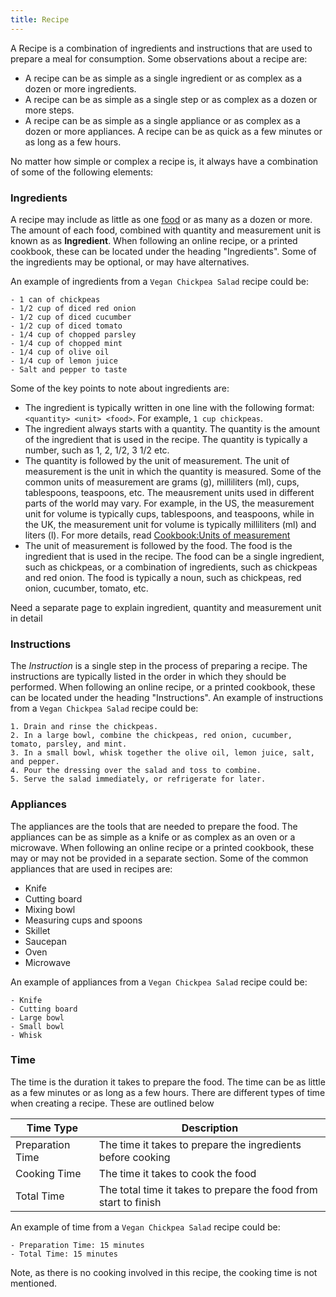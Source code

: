 ```yaml
---
title: Recipe
---
```


A Recipe is a combination of ingredients and instructions that are used to prepare a meal for consumption. Some observations about a recipe are:

- A recipe can be as simple as a single ingredient or as complex as a dozen or more ingredients. 
- A recipe can be as simple as a single step or as complex as a dozen or more steps. 
- A recipe can be as simple as a single appliance or as complex as a dozen or more appliances. A recipe can be as quick as a few minutes or as long as a few hours.

No matter how simple or complex a recipe is, it always have a combination of some of the following elements:


### Ingredients

A recipe may include as little as one [food](/guides/food) or as many as a dozen or more. The amount of each food, combined with quantity and measurement unit is known as as **Ingredient**.
When following an online recipe, or a printed cookbook, these can be located under the heading "Ingredients". Some of the ingredients may be optional, or may have alternatives.

An example of ingredients from a `Vegan Chickpea Salad` recipe could be:
```
- 1 can of chickpeas
- 1/2 cup of diced red onion
- 1/2 cup of diced cucumber
- 1/2 cup of diced tomato
- 1/4 cup of chopped parsley
- 1/4 cup of chopped mint
- 1/4 cup of olive oil
- 1/4 cup of lemon juice
- Salt and pepper to taste
```

Some of the key points to note about ingredients are:
- The ingredient is typically written in one line with the following format: `<quantity> <unit> <food>`. For example, `1 cup chickpeas`.
- The ingredient always starts with a quantity. The quantity is the amount of the ingredient that is used in the recipe. The quantity is typically a number, such as 1, 2, 1/2, 3 1/2 etc.
- The quantity is followed by the unit of measurement. The unit of measurement is the unit in which the quantity is measured. Some of the common units of measurement are grams (g), milliliters (ml), cups, tablespoons, teaspoons, etc. The meausrement units used in 
different parts of the world may vary. For example, in the US, the measurement unit for volume is typically cups, tablespoons, and teaspoons, while in the UK, the measurement unit for volume is typically milliliters (ml) and liters (l). For more details, read [Cookbook:Units of measurement](https://en.wikibooks.org/wiki/Cookbook:Units_of_measurement)
- The unit of measurement is followed by the food. The food is the ingredient that is used in the recipe. The food can be a single ingredient, such as chickpeas, or a combination of ingredients, such as chickpeas and red onion. The food is typically a noun, such as chickpeas, red onion, cucumber, tomato, etc.

<Aside type="note">
Need a separate page to explain ingredient, quantity and measurement unit in detail
</Aside>

### Instructions

The *Instruction* is a single step in the process of preparing a recipe. The instructions are typically listed in the order in which they should be performed. When following an online recipe, or a printed cookbook, these can be located under the heading "Instructions".
An example of instructions from a `Vegan Chickpea Salad` recipe could be:
```
1. Drain and rinse the chickpeas.
2. In a large bowl, combine the chickpeas, red onion, cucumber, tomato, parsley, and mint.
3. In a small bowl, whisk together the olive oil, lemon juice, salt, and pepper.
4. Pour the dressing over the salad and toss to combine.
5. Serve the salad immediately, or refrigerate for later.
```

### Appliances

The appliances are the tools that are needed to prepare the food. The appliances can be as simple as a knife or as complex as an oven or a microwave. When following an online recipe or a printed cookbook, these may or may not be provided in a separate section. Some of the common appliances that are used in recipes are:
- Knife
- Cutting board
- Mixing bowl
- Measuring cups and spoons
- Skillet
- Saucepan
- Oven
- Microwave

An example of appliances from a `Vegan Chickpea Salad` recipe could be:
```
- Knife
- Cutting board
- Large bowl
- Small bowl
- Whisk
```

### Time

The time is the duration it takes to prepare the food. The time can be as little as a few minutes or as long as a few hours. There are different types of time when creating a recipe. These are outlined below

| Time Type | Description |
| ---------------- | ---------------------------------------------------------- |
| Preparation Time | The time it takes to prepare the ingredients before cooking |
| Cooking Time | The time it takes to cook the food |
| Total Time | The total time it takes to prepare the food from start to finish |


An example of time from a `Vegan Chickpea Salad` recipe could be:
```
- Preparation Time: 15 minutes
- Total Time: 15 minutes
```
Note, as there is no cooking involved in this recipe, the cooking time is not mentioned.
